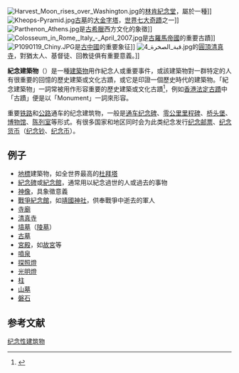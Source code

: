 {{Expert needed|time=2021-02-10T15:21:43+00:00}}
[[File:Harvest_Moon_rises_over_Washington.jpg|thumb]]的[[林肯紀念堂|林肯紀念堂]]，屬於一種{{link-en|國家紀念建築|National monument}}]]
[[File:Kheops-Pyramid.jpg|thumb]][[古墓|古墓]]的[[大金字塔|大金字塔]]，[[世界七大奇蹟|世界七大奇蹟]]之一]]
[[File:Parthenon_Athens.jpg|thumb]]是[[古希臘|古希臘]]西方文化的象徵]]
[[File:Colosseum_in_Rome,_Italy_-_April_2007.jpg|thumb]]是[[古羅馬帝國|古羅馬帝國]]的重要古蹟]]
[[File:P1090119_Chiny.JPG|thumb]]是[[古中國|古中國]]的重要象征]]
[[File:قبة_الصخرة_4.jpg|thumb]]的[[圓頂清真寺|圓頂清真寺]]，對猶太人、基督徒、回教徒俱有重要意義。]]

'''紀念建築物'''（{{lang-en|monument}}）是一種[[建築物|建築物]]用作紀念人或重要事件，或該建築物對一群特定的人有很重要的回憶的歷史建築或文化古蹟，或它是印證一個歷史時代的建築物。「紀念建築物」一詞常被用作形容重要的歷史建築或文化古蹟<ref name="WMF">{{cite web
 |url          = http://www.wmf.org/
 |title        = Preserving Cultural Heritages
 |website      = wmf.org
 |publisher    = World Monument Fund
 |accessdate   = 2013-10-23
 |archive-date = 2018-01-31
 |archive-url  = https://web.archive.org/web/20180131081520/https://www.wmf.org/
 |dead-url     = no
}}</ref>，例如[[香港法定古蹟|香港法定古蹟]]中「古蹟」便是以「Monument」一詞來形容。

重要[[铁路|铁路]]和[[公路|公路]]通车的纪念建筑物，一般是[[通车纪念碑|通车纪念碑]]、[[公路原點|零公里]][[里程碑|里程碑]]、[[桥头堡|桥头堡]]、[[博物馆|博物馆]]、[[陈列室|陈列室]]等形式。有很多国家和地区同时会为此类纪念发行[[纪念邮票|纪念邮票]]、[[纪念货币|纪念货币]]（[[纪念钞|纪念钞]]、[[纪念币|纪念币]]）。

== 例子 ==
* [[地標|地標]]建築物，如全世界最高的[[杜拜塔|杜拜塔]]
* [[紀念碑|紀念碑]]或[[紀念館|紀念館]]，通常用以紀念過世的人或過去的事物
* [[神像|神像]]，具象徵意義
* [[戰爭紀念館|戰爭紀念館]]，如[[靖國神社|靖國神社]]，供奉戰爭中逝去的軍人
* [[寺廟|寺廟]]
* [[清真寺|清真寺]]
* [[墳墓|墳墓]]（[[陵墓|陵墓]]）
* [[古墓|古墓]]
* [[宮殿|宮殿]]，如[[故宮|故宮]]等
* [[噴泉|噴泉]]
* [[探照燈|探照燈]]
* [[光明燈|光明燈]]
* [[柱|柱]]
* [[山墓|山墓]]
* [[磐石|磐石]]

== 参考文献 ==
{{reflist}}

{{Authority control}}
[[Category:纪念性建筑物|]]